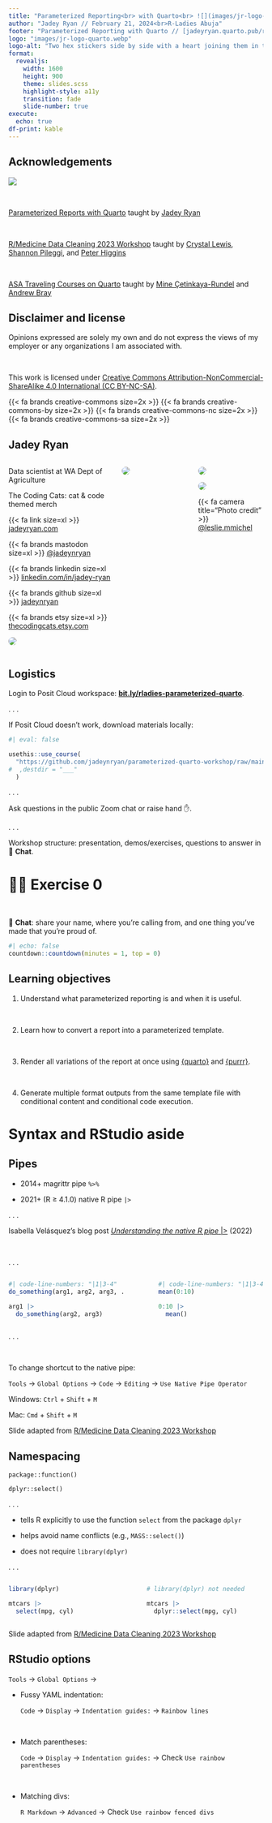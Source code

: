 ```yaml
---
title: "Parameterized Reporting<br> with Quarto<br> ![](images/jr-logo-quarto.webp){width=5em}"
author: "Jadey Ryan // February 21, 2024<br>R-Ladies Abuja"
footer: "Parameterized Reporting with Quarto // [jadeyryan.quarto.pub/rladies-abuja-quarto-params/](https://jadeyryan.quarto.pub/rladies-abuja-quarto-params/)"
logo: "images/jr-logo-quarto.webp"
logo-alt: "Two hex stickers side by side with a heart joining them in the middle. Left sticker is Jadey's cat logo. Right sticker is the Quarto logo."
format: 
  revealjs: 
    width: 1600
    height: 900  
    theme: slides.scss
    highlight-style: a11y
    transition: fade
    slide-number: true
execute:
  echo: true
df-print: kable
---
```


## Acknowledgements

::: {width="70%"}
![](images/rladies-abuja.png){.center fig-alt="R-Ladies Abuja Logo"}
:::

<br>

[Parameterized Reports with Quarto](https://github.com/jadeynryan/parameterized-quarto-workshop) taught by [Jadey Ryan](https://jadeyryan.com/)

<br>

[R/Medicine Data Cleaning 2023 Workshop](https://shannonpileggi.github.io/rmedicine-data-cleaning-2023/) taught by [Crystal Lewis](https://cghlewis.com/), [Shannon Pileggi](https://www.pipinghotdata.com/), and [Peter Higgins](https://bookdown.org/pdr_higgins/rmrwr/)

<br>

[ASA Traveling Courses on Quarto](https://quarto.org/docs/blog/posts/2023-12-05-asa-traveling-courses/) taught by [Mine Çetinkaya-Rundel](https://mine-cr.com/) and [Andrew Bray](https://andrewpbray.github.io/)

## Disclaimer and license

Opinions expressed are solely my own and do not express the views of my employer or any organizations I am associated with.

<br>

This work is licensed under [Creative Commons Attribution-NonCommercial-ShareAlike 4.0 International (CC BY-NC-SA)](https://creativecommons.org/licenses/by-nc-sa/4.0/).

{{< fa brands creative-commons size=2x >}} {{< fa brands creative-commons-by size=2x >}} {{< fa brands creative-commons-nc size=2x >}} {{< fa brands creative-commons-sa size=2x >}}

## Jadey Ryan

::: columns
::: {.column width="44%"}
Data scientist at WA Dept of Agriculture

The Coding Cats: cat & code themed merch

{{< fa link size=xl >}} [jadeyryan.com](https://jadeyryan.com)

{{< fa brands mastodon size=xl >}} [\@jadeynryan](https://fosstodon.org/@jadeynryan)

{{< fa brands linkedin size=xl >}} [linkedin.com/in/jadey-ryan](https://www.linkedin.com/in/jadey-ryan)

{{< fa brands github size=xl >}} [jadeynryan](https://github.com/jadeynryan/)

{{< fa brands etsy size=xl >}} [thecodingcats.etsy.com](https://thecodingcats.etsy.com/)

![](images/mts.webp){fig-alt="Three snowshoe siamese cats in loaf mode. From left to right: Tai, Mai, and Skye" style="border-radius:1em;margin-top:auto"}
:::
 
::: {.column width="28%"}
![](images/bulk-density.jpg){fig-alt="Jadey collecting a bulk density soil sample in a field of wheat stubble." style="border-radius:1em;margin-top:auto"}
:::

::: {.column width="28%"}
::: {layout-nrow="2"}
![](images/soil-sampling.jpg){style="border-radius:1em;margin-top:auto" fig-alt="Jadey standing in a field of wheat stubble holding a 3 foot long soil sampling probe over her shoulder."}

![](images/rangeland.jpg){fig-alt="Jadey standing in a grazed wildflower meadow with two colleagues collecting soil samples." style="border-radius:1em;margin-top:auto"}
:::

{{< fa camera title="Photo credit" >}} [@leslie.mmichel](https://twitter.com/leslie_mmichel)

:::
:::

## Logistics

Login to Posit Cloud workspace: [**bit.ly/rladies-parameterized-quarto**](https://bit.ly/rladies-parameterized-quarto).

. . .

If Posit Cloud doesn't work, download materials locally:

```r
#| eval: false

usethis::use_course(
  "https://github.com/jadeynryan/parameterized-quarto-workshop/raw/main/exercises/exercises.zip"
#  ,destdir = "___"
  )
```

. . .

Ask questions in the public Zoom chat or raise hand ✋.

. . .

Workshop structure: presentation, demos/exercises, questions to answer in 💬 **Chat**.

# 💪🏼 Exercise 0 {.background-primary}

<br>

💬 **Chat**: share your name, where you're calling from, and one thing you've made that you're proud of.

```r
#| echo: false
countdown::countdown(minutes = 1, top = 0)
```

## Learning objectives

::: incremental
1.  Understand what parameterized reporting is and when it is useful.

<br>

2.  Learn how to convert a report into a parameterized template.

<br>

3.  Render all variations of the report at once using [{quarto}](https://quarto-dev.github.io/quarto-r/) and [{purrr}](https://purrr.tidyverse.org/).

<br>

4.  Generate multiple format outputs from the same template file with conditional content and conditional code execution.
:::

# Syntax and RStudio aside {.background-secondary}

## Pipes

-   2014+ magrittr pipe `%>%`

-   2021+ (R $\geq$ 4.1.0) native R pipe `|>`

. . .

Isabella Velásquez's blog post [*Understanding the native R pipe* \|\>](https://ivelasq.rbind.io/blog/understanding-the-r-pipe/) (2022)

<br>

. . .

::: columns
::: {.column width="50%"}
```r
#| code-line-numbers: "|1|3-4"
do_something(arg1, arg2, arg3, ...)

arg1 |>  
  do_something(arg2, arg3)
```
:::

::: {.column width="5%"}
:::

::: {.column width="45%"}
```r
#| code-line-numbers: "|1|3-4"
mean(0:10)

0:10 |> 
  mean()
```
:::
:::

. . .

<br>

To change shortcut to the native pipe:

`Tools` → `Global Options` → `Code` → `Editing` → `Use Native Pipe Operator`

Windows: `Ctrl` + `Shift` + `M` 

Mac: `Cmd` + `Shift` + `M` 

::: footer
Slide adapted from [R/Medicine Data Cleaning 2023 Workshop](https://shannonpileggi.github.io/rmedicine-data-cleaning-2023/)
:::

## Namespacing

`package::function()`

`dplyr::select()`

. . .

-   tells R explicitly to use the function `select` from the package `dplyr`

-   helps avoid name conflicts (e.g., `MASS::select()`)

-   does not require `library(dplyr)`

. . .

::: columns
::: {.column width="45%"}
```r
library(dplyr)

mtcars |>  
  select(mpg, cyl) 
```
:::

::: {.column width="5%"}
:::

::: {.column width="50%"}
```r
# library(dplyr) not needed

mtcars |>  
  dplyr::select(mpg, cyl) 
```
:::
:::

::: footer
Slide adapted from [R/Medicine Data Cleaning 2023 Workshop](https://shannonpileggi.github.io/rmedicine-data-cleaning-2023/)
:::

## RStudio options

`Tools` → `Global Options` →

::: incremental
-   Fussy YAML indentation:

    `Code` → `Display` → `Indentation guides:` → `Rainbow lines`

<br>

-   Match parentheses:

    `Code` → `Display` → `Indentation guides:` → Check `Use rainbow parentheses`

<br>

-   Matching divs:

    `R Markdown` → `Advanced` → Check `Use rainbow fenced divs`
:::

